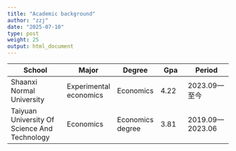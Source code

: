 ---
title: "Academic background"
author: "zzj"
date: "2025-07-10"
type: post
weight: 25
output: html_document
---

| School | Major | Degree | Gpa | Period |
|-------------------|-----------|----------|---------|---------------|
| Shaanxi Normal University | Experimental economics | Economics | 4.22 | 2023.09—至今 |
| Taiyuan University Of Science And Technology | Economics | Economics degree | 3.81 | 2019.09—2023.06 |
